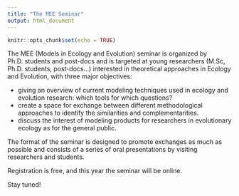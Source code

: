```yaml
---
title: "The MEE Seminar"
output: html_document
---
```


```r
knitr::opts_chunk$set(echo = TRUE)
```


The MEE (Models in Ecology and Evolution) seminar is organized by Ph.D. students and post-docs and is targeted at young researchers (M.Sc, Ph.D. students, post-docs...) interested in theoretical approaches in Ecology and Evolution, with three major objectives:

* giving an overview of current modeling techniques used in ecology and evolution research: which tools for which questions?
* create a space for exchange between different methodological approaches to identify the similarities and complementarities.
* discuss the interest of modeling products for researchers in evolutionary ecology as for the general public.

The format of the seminar is designed to promote exchanges as much as possible and consists of a series of oral presentations by visiting researchers and students.

Registration is free, and this year the seminar will be online.

Stay tuned!
